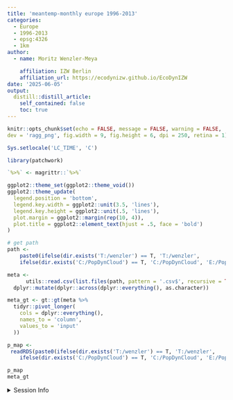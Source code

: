 ```yaml
---
title: 'meantemp-monthly europe 1996-2013'
categories:
  - Europe
  - 1996-2013
  - epsg:4326
  - 1km
author:
  - name: Moritz Wenzler-Meya

    affiliation: IZW Berlin
    affiliation_url: https://ecodynizw.github.io/EcoDynIZW
date: '2025-06-05'
output:
  distill::distill_article:
    self_contained: false
    toc: true
---
```




```r
knitr::opts_chunk$set(echo = FALSE, message = FALSE, warning = FALSE,
dev = 'ragg_png', fig.width = 9, fig.height = 6, dpi = 250, retina = 1)

Sys.setlocale('LC_TIME', 'C')

library(patchwork)

`%>%` <- magrittr::`%>%`

ggplot2::theme_set(ggplot2::theme_void())
ggplot2::theme_update(
  legend.position = 'bottom',
  legend.key.width = ggplot2::unit(3.5, 'lines'),
  legend.key.height = ggplot2::unit(.5, 'lines'),
  plot.margin = ggplot2::margin(rep(10, 4)),
  plot.title = ggplot2::element_text(hjust = .5, face = 'bold')
)
```



```r

# get path
path <-
    paste0(ifelse(dir.exists('T:/wenzler') == T, 'T:/wenzler',
    ifelse(dir.exists('C:/PopDynCloud') == T, 'C:/PopDynCloud', 'E:/PopDynCloud')),  '/',  'GeoData/data/europe/meantemp-monthly_europe_1996-2013_1km_04326_tif')

meta <-
      utils::read.csv(list.files(path, pattern = '.csv$', recursive = TRUE, full.names = TRUE)) %>%
  dplyr::mutate(dplyr::across(dplyr::everything(), as.character))

```

```r
meta_gt <- gt::gt(meta %>%
  tidyr::pivot_longer(
    cols = dplyr::everything(),
    names_to = 'column',
    values_to = 'input'
  ))
```

```r
p_map <-
 readRDS(paste0(ifelse(dir.exists('T:/wenzler') == T, 'T:/wenzler',
    ifelse(dir.exists('C:/PopDynCloud') == T, 'C:/PopDynCloud', 'E:/PopDynCloud')),  '/',  'GeoData/data/europe/meantemp-monthly_europe_1996-2013_1km_04326_tif/meantemp-monthly_europe_1996-2013_1km_04326_tif' ,'.rds'))

```

```r
p_map
meta_gt
```


<details><summary>Session Info</summary>

```r
## DO NOT REMOVE!
## We store the settings of your computer and the current versions of the
## packages used to allow for reproducibility
Sys.time()
#git2r::repository() ## uncomment if you are using GitHub
sessionInfo()
```

</details>
